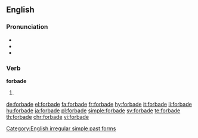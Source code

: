 ==English==

===Pronunciation===
* {{IPA|/fə(ɹ)ˈbæd/|/fə(ɹ)ˈbeɪd/|lang=en}}
* {{audio|en-us-forbade.ogg|Audio (US)|lang=en}}
* {{rhymes|eɪd|lang=en}}

===Verb===
'''forbade'''
# {{en-simple past of|forbid}}

[[Category:English irregular simple past forms]]

[[de:forbade]]
[[el:forbade]]
[[fa:forbade]]
[[fr:forbade]]
[[hy:forbade]]
[[it:forbade]]
[[li:forbade]]
[[hu:forbade]]
[[ja:forbade]]
[[pl:forbade]]
[[simple:forbade]]
[[sv:forbade]]
[[te:forbade]]
[[th:forbade]]
[[chr:forbade]]
[[vi:forbade]]